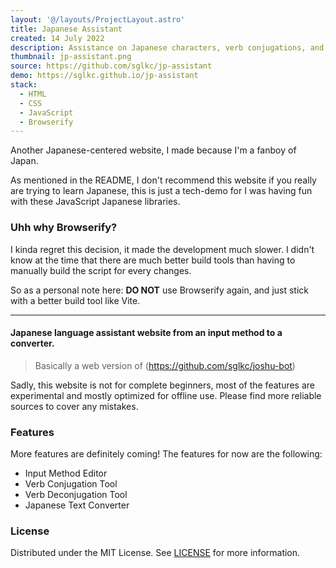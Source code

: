```yaml
---
layout: '@/layouts/ProjectLayout.astro'
title: Japanese Assistant
created: 14 July 2022
description: Assistance on Japanese characters, verb conjugations, and romanization
thumbnail: jp-assistant.png
source: https://github.com/sglkc/jp-assistant
demo: https://sglkc.github.io/jp-assistant
stack:
  - HTML
  - CSS
  - JavaScript
  - Browserify
---
```


Another Japanese-centered website, I made because I'm a fanboy of Japan.

As mentioned in the README, I don't recommend this website if you really are
trying to learn Japanese, this is just a tech-demo for I was having fun with
these JavaScript Japanese libraries.

### Uhh why Browserify?

I kinda regret this decision, it made the development much slower. I didn't
know at the time that there are much better build tools than having to manually
build the script for every changes.

So as a personal note here: **DO NOT** use Browserify again, and just stick with a
better build tool like Vite.

<hr />

#### Japanese language assistant website from an input method to a converter.

> Basically a web version of (https://github.com/sglkc/joshu-bot)

Sadly, this website is not for complete beginners, most of the features are
experimental and mostly optimized for offline use. Please find more reliable
sources to cover any mistakes.

### Features

More features are definitely coming! The features for now are the following:
- Input Method Editor
- Verb Conjugation Tool
- Verb Deconjugation Tool
- Japanese Text Converter

### License

Distributed under the MIT License. See [LICENSE](LICENSE) for more information.
